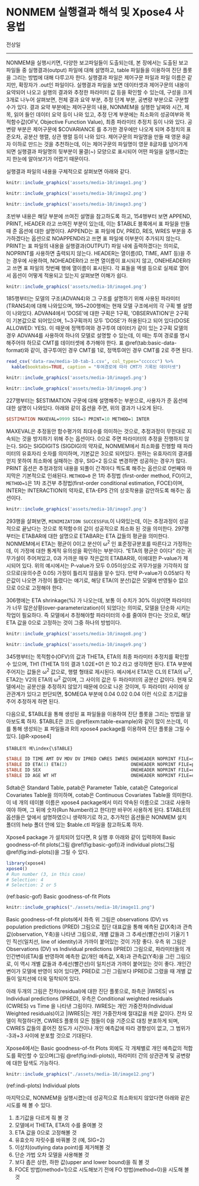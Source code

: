 # NONMEM 실행결과 해석 및 Xpose4 사용법 {#use-of-xpose4}

\Large\hfill
전상일
\normalsize

---

NONMEM을 실행시키면, 다양한 보고파일들이 도출되는데, 본 장에서는 도출된 보고파일들 중 실행결과(output) 파일에 대해 설명하고, table 파일들을 이용하여 진단 플롯을 그리는 방법에 대해 다루고자 한다. 실행결과 파일은 제어구문 파일과 파일 이름은 같지만, 확장자가 .out인 파일이다. 실행결과 파일을 보면 데이터셋과 제어구문의 내용이 요약되어 나오고 실행의 결과와 추정한 파라미터 값 등을 확인할 수 있는데, 구성을 크게 3개로 나누어 살펴보면, 전체 결과 요약 부분, 추정 단계 부분, 공변량 부분으로 구분할 수가 있다. 결과 요약 부분에는 제어구문의 내용, NONMEM을 실행한 날짜와 시간, 제목, 읽어 들인 데이터 요약 등이 나와 있고, 추정 단계 부분에는 최소화의 성공여부와 목적함수값(OFV, Objective Function Value), 최종 파라미터 추정치 등이 나와 있다. 공변량 부분은 제어구문에 $COVARIANCE 를 추가한 경우에만 나오게 되며 추정치의 표준오차, 공분산 행렬, 상관 행렬 등이 나와 있다. 제어구문의 파일명을 만들 때 영문 8글자 이하로 만드는 것을 추천하는데, 이는 제어구문의 파일명이 영문 8글자를 넘어가게 되면 실행결과 파일명의 뒷부분이 물결(\~) 모양으로 표시되어 어떤 파일을 실행시켰는지 한눈에 알아보기가 어렵기 때문이다.\index{공분산 / covariance}\index{목적함수 / objective function}\index{실행결과 파일 / output files}\index{covariance / 공분산}\index{objective function / 목적함수}\index{output files / 실행결과 파일}\index{\$COVARIANCE (\$COV, \$COVAR)}

\index{xpose4}

실행결과 파일의 내용을 구체적으로 살펴보면 아래와 같다.\index{실행결과 파일 / output files}\index{output files / 실행결과 파일}

```r
knitr::include_graphics('assets/media-10/image1.png')
```

```r
knitr::include_graphics('assets/media-10/image2.png')
```

```r
knitr::include_graphics('assets/media-10/image3.png')
```

초반부 내용은 해당 부분에 쓰여진 설명을 참고하도록 하고, 154행부터 보면 APPEND, PRINT, HEADER 라고 쓰여진 부분이 있는데, 이는 $TABLE 블록에서 표 파일을 만들 때 준 옵션에 대한 설명이다. APPEND는 표 파일에 DV, PRED, RES, WRES 부분을 추가하겠다는 옵션으로 NOAPPEND라고 쓰면 표 파일에 이부분이 추가되지 않는다.  PRINT는 표 파일의 내용을 실행결과(OUTPUT) 파일 내에 출력하겠다는 의미로, NOPRINT를 사용하면 출력되지 않는다. HEADER는 열이름(ID, TIME, AMT 등)을 주는 경우에 사용하여, NOHEADER라고 쓰면 열이름이 표시되지 않고, ONEHEADER라고 쓰면 표 파일의 첫번째 행에 열이름이 표시된다. 각 표들을 엑셀 등으로 실제로 열어서 옵션이 어떻게 적용되고 있는지 살펴보면 이해가 쉽다.\index{dependent variable(DV) / 종속변수(DV)}\index{\$TABLE}\index{AMT}\index{ID}\index{NOAPPEND}\index{NOHEADER}\index{NOPRINT}\index{ONEHEADER}\index{PRED}\index{RES}\index{TIME}\index{WRES}

```r
knitr::include_graphics('assets/media-10/image4.png')
```

185행부터는 모델의 구조(ADVAN4)와 그 구조를 설명하기 위해 사용된 파라미터(TRANS4)에 대해 나와있으며, 195\~200행에는 현재 모델 구조에서의 각 구획 별 설명이 나와있다. ADVAN4에서 ‘DOSE’에 대한 구획은 1구획, ‘OBSERVATION’은 2구획이 기본값으로 되어있으며, 1\~3구획까지 모두 ‘DOSE’가 허용된다고 되어 있다(DOSE ALLOWED: YES). 이 때문에 정맥투여와 경구투여 데이터가 같이 있는 2구획 모델의 경우 ADVAN4를 사용하여 하나의 모델로 설명할 수 있는데, 이 때는 투여 경로를 명시해주어야 하므로 CMT를 데이터셋에 추가해야 한다. 표 \@ref(tab:basic-data-format)와 같이, 경구투여인 경우 CMT를 1로, 정맥투여인 경우 CMT를 2로 주면 된다.\index{ADVAN4}\index{CMT}\index{TRANS}

\index{CMT}
```r
read_csv('data-raw/media-10-tab-1.csv', col_types="cccccc") %>% 
  kable(booktabs=TRUE, caption = "투여경로에 따라 CMT가 기록된 데이터셋")
```

```r
knitr::include_graphics('assets/media-10/image5.png')
```

```r
knitr::include_graphics('assets/media-10/image6.png')
```

227행부터는 \$ESTIMATION 구문에 대해 설명해주는 부분으로, 사용자가 준 옵션에 대한 설명이 나와있다. 아래와 같이 옵션을 주면, 위의 결과가 나오게 된다.\index{\$ESTIMATION (\$EST)}

```perl
$ESTIMATION MAXEVAL=9999 SIG=3 PRINT=10 METHOD=1 INTER
```
\index{\$ESTIMATION (\$EST)}\index{MAXEVAL}

MAXEVAL은 추정동안 함수평가의 최대수를 의미하는 것으로, 추정과정이 무한대로 지속되는 것을 방지하기 위해 주는 옵션이다. 0으로 주면 파라미터의 추정을 진행하지 않는다. SIG는 SIGDIGITS (SIGDIG)의 약자로, NONMEM에서 최소화를 진행할 때 파라미터의 유효자리 숫자를 의미하며, 기본값은 3으로 되어있다. 원하는 유효자리의 결과를 얻지 못하여 최소화에 실패하는 경우, SIG=2 등으로 변경하면 성공하는 경우가 많다. PRINT 옵션은 추정과정의 내용을 되풀이 간격마다 찍도록 해주는 옵션으로 0번째와 마지막은 기본적으로 인쇄된다. `METHOD=0` 은 1차 추정법 (first-order method, FO)이고, `METHOD=1`은 1차 조건부 추정법(first-order conditional estimation, FOCE)이며, INTER는 INTERACTION의 약자로, ETA-EPS 간의 상호작용을 감안하도록 해주는 옵션이다.\index{되풀이 / iteration}\index{iteration / 되풀이}\index{조건부 추정법 / conditional estimation method}\index{conditional estimation method / 조건부 추정법}\index{1차 조건부 추정방법(FOCE) / first-order conditional estimation method(FOCE)}\index{first-order conditional estimation method(FOCE) / 1차 조건부 추정방법(FOCE)}\index{first-order method(FO) / 1차추정법}\index{first-order conditional estimation method(FOCE) / 1차 조건부 추정방법(FOCE)}\index{first-order method(FO) / 1차추정법}\index{FOCE}\index{FO}\index{INTERACTION}\index{MAXEVAL}\index{SIGDIGITS (SIGDIG)}

```r
knitr::include_graphics('assets/media-10/image7.png')
```

293행을 살펴보면, `MINIMIZATION SUCCESSFUL`이 나와있는데, 이는 추정과정이 성공적으로 끝났다는 것으로 목적함수의 값이 성공적으로 최소화 된 것을 의미한다. 297행부터는 ETABAR에 대한 설명으로 ETABAR는 ETA 값들의 평균을 의미한다. NONMEM에서 ETA는 평균이 0이고 분산이 ω^2^ 인 표준정규분포를 따른다고 가정하는데, 이 가정에 대한 통계적 유의성을 확인하는 부분이다. “ETA의 평균은 0이다” 라는 귀무가설이 주어져있고, 0과 가까운 매우 작은값의 ETABAR와, 이에대한 P-value가 제시되어 있다. 위의 예시에서는 P-value가 모두 0.05이상으로 귀무가설을 기각하지 않으므로(유의수준 0.05) 가정이 틀리지 않음을 알수 있다. 만약 P-value가 0.05보다 작은값이 나오면 가정이 틀렸다는 얘기로, 해당 ETA(의 분산)값은 모델에 반영될수 없으므로 0으로 고정해야 한다.\index{목적함수 / objective function}\index{objective function / 목적함수}\index{ETABAR}\index{SS}

306행에는 ETA shrinkage(%) 가 나오는데, 보통 이 수치가 30% 이상이면 파라미터가 너무 많은상황(over-parameterization)이 되었다는 의미로, 모델을 단순화 시키는 작업이 필요하다. 즉 모델에서 추정해야할 파라미터의 수를 줄여야 한다는 것으로, 해당 ETA 값을 0으로 고정하는 것이 그중 하나의 방법이다.\index{shrinkage / 축소}\index{shrinkage / 축소}

```r
knitr::include_graphics('assets/media-10/image8.png')
```

```r
knitr::include_graphics('assets/media-10/image9.png')
```

345행부터는 목적함수(OFV)의 값과 THETA, ETA의 최종 파라미터 추정치를 확인할 수 있으며, TH1 (THETA 1)의 결과 1.02E+01 은 10.2 라고 생각하면 된다. ETA 부분에 주어지는 값들은 ω^2^ 값으로, 행렬 형태로 제시된다. 예시에서 ETA1은 CL의 ETA의 ω^2^, ETA2는 V2의 ETA의 ω^2^ 값이며, 그 사이의 값은 두 파라미터의 공분산 값이다. 현재 모델에서는 공분산을 추정하지 않았기 때문에 0으로 나온 것이며, 두 파라미터 사이에 상관관계가 있다고 판단되면, $OMEGA 부분에 0.04 0.02 0.04 이런 식으로 초기값을 주어 추정하게 하면 된다.\index{공분산 / covariance}\index{목적함수 / objective function}\index{covariance / 공분산}\index{objective function / 목적함수}\index{\$OMEGA}

다음으로, $TABLE을 통해 생성된 표 파일들을 이용하여 진단 플롯을 그리는 방법을 알아보도록 하자. $TABLE은 코드 \@ref(exm:table-example)와 같이 많이 쓰는데, 이를 통해 생성되는 표 파일들과 R의 xpose4 package를 이용하여 진단 플롯을 그릴 수 있다. [@R-xpose4]\index{\$TABLE}

\index{conditional weighted residuals / 조건부 가중 잔차}

```example
$TABLE의 예\index{\$TABLE}
```
\vspace{-5ex} 
\small
```perl
$TABLE ID TIME AMT DV MDV DV IPRED CWRES IWRES ONEHEADER NOPRINT FILE=sdtab3
$TABLE ID ETA(1) ETA(2)                        ONEHEADER NOPRINT FILE=patab3
$TABLE ID SEX                                  ONEHEADER NOPRINT FILE=catab3
$TABLE ID AGE WT HT                            ONEHEADER NOPRINT FILE=cotab3
```
\normalsize
Sdtab은 Standard Table, patab은 Parameter Table, catab은 Categorical Covariates Table을 의미하며, cotab은 Continuous Covariates Table을 의미한다. 이 네 개의 테이블 이름은 xpose4 package에서 미리 약속된 이름으로 그대로 사용하여야 하며, 그 뒤에 숫자(Run Number라고 한다)만 바꾸어 사용하게 된다. \$TABLE의 옵션들은 앞에서 설명하였으니 생략하기로 하고, 추가적인 옵션들은 NONMEM 설치 폴더의 help 폴더 안에 있는 $table.ctl 파일을 참고하도록 하자.\index{\$TABLE}

Xpose4 package 가 설치되어 있다면, R 실행 후 아래와 같이 입력하여 Basic goodness-of-fit plots(그림 \@ref(fig:basic-gof))과 individual plots(그림 \@ref(fig:indi-plots))을 그릴 수 있다.

```r
library(xpose4)
xpose4()
# Run number (3, in this case)
# Selection: 4
# Selection: 2 or 5
```

(ref:basic-gof) Basic goodness-of-fit Plots

```r
knitr::include_graphics("./assets/media-10/image11.png")
```

Basic goodness-of-fit plots에서 좌측 위 그림은 observations (DV) vs population predictions (PRED) 그림으로 집단 대표값을 통해 예측된 값(X축)과 관측값(observation, Y축)을 나타낸 그림으로, 개별 값들과 그 추세선(빨간선)이 기울기 1인 직선(일치선, line of identity)과 가까이 붙어있는 것이 가장 좋다. 우측 위 그림은 Observations (DV) vs Individual predictions (IPRED) 그림으로, 파라미터들의 개인간변이(ETA)를 반영하여 예측한 값(개인 예측값, X축)과 관측값(Y축)을 그린 그림으로, 이 역시 개별 값들과 추세선(빨간선)이 일치선과 가까이 붙어있는 것이 좋다. 개인간변이가 모델에 반영이 되어 있다면, PRED로 그린 그림보다 IPRED로 그렸을 때 개별 값들이 일치선에 더욱 밀착되어 있다.\index{개인 예측 / individual(specific) prediction(s)}\index{기울기 / gradient}\index{gradient / 기울기}\index{individual(specific) prediction(s) / 개인 예측}\index{IPRED}\index{PRED}

아래 두개의 그림은 잔차(residual)에 대한 진단 플롯으로, 좌측은 |IWRES| vs Individual predictions (IPRED), 우측은 Conditional weighted residuals (CWRES) vs Time 을 나타낸 그림이다. IWRES는 개인 가중잔차(Individual Weighted residuals)이고 |IWRES|는 개인 가중잔차에 절대값을 씌운 값이다. 잔차 모델이 적절하다면, CWRES 플롯의 모든 점들이 0을 기준으로 대칭 분포하게 되며, CWRES 값들의 흩어진 정도가 시간이나 개인 예측값에 따라 경향성이 없고, 그 범위가 -3과+3 사이에 분포할 것으로 기대된다.\index{개인 예측 / individual(specific) prediction(s)}\index{individual(specific) prediction(s) / 개인 예측}\index{잔차 / residual error}\index{residual error / 잔차}\index{conditional weighted residuals / 조건부 가중 잔차}\index{CWRES}\index{IPRED}\index{IWRES}\index{PRED}\index{RES}\index{WRES}

Xpose4에서는 Basic goodness-of-fit Plots 외에도 각 개체별로 개인 예측값의 적합도를 확인할 수 있으며(그림 \@ref(fig:indi-plots)), 파라미터 간의 상관관계 및 공변량에 대한 탐색도 가능하다.\index{개인 예측 / individual(specific) prediction(s)}\index{individual(specific) prediction(s) / 개인 예측}\index{적합도 / goodness of fit}\index{goodness of fit / 적합도}

```r
knitr::include_graphics("./assets/media-10/image12.png")
```

(ref:indi-plots) Individual plots

마지막으로, NONMEM을 실행시켰는데 성공적으로 최소화되지 않았다면 아래와 같은 시도를 해 볼 수 있다.

1.  초기값을 다르게 줘 볼 것
2.  모델에서 THETA, ETA의 수를 줄여볼 것 
3.  ETA 값을 0으로 고정해볼 것 
4.  유효숫자 자릿수를 바꿔볼 것 (예, SIG=2) 
5.  이상치(outlying data point)를 제거해볼 것 \index{이상치 / outlier}\index{outlier / 이상치}
6.  단순 가법 오차 모델을 사용해볼 것 
7.  보다 좁은 상한, 하한 값(upper and lower bound)을 줘 볼 것 
8.  FOCE 방법(method=1)으로 시도해보기 전에 FO 방법(method=0)을 시도해 볼 것\index{1차 조건부 추정방법(FOCE) / first-order conditional estimation method(FOCE)}\index{1차추정법 / first-order method(FO)}\index{first-order conditional estimation method(FOCE) / 1차 조건부 추정방법(FOCE)}\index{first-order method(FO) / 1차추정법}\index{first-order conditional estimation method(FOCE) / 1차 조건부 추정방법(FOCE)}\index{first-order method(FO) / 1차추정법}\index{FOCE}\index{FO}

